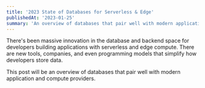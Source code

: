 ```yaml
---
title: '2023 State of Databases for Serverless & Edge'
publishedAt: '2023-01-25'
summary: 'An overview of databases that pair well with modern application and compute providers.'
---
```


There's been massive innovation in the database and backend space for developers building applications with serverless and edge compute. There are new tools, companies, and even programming models that simplify how developers store data.

This post will be an overview of databases that pair well with modern application and compute providers.
